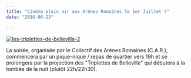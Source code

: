 ```yaml
---
title: "Cinéma plein air aux Arènes Romaines le 1er Juillet !"
date: "2016-06-23"

---
```


[![les-triplettes-de-belleville-2](/uploads/les-triplettes-de-belleville-2-212x300.jpg)](http://fontaines-garonne.fr/wp-content/uploads/2016/06/les-triplettes-de-belleville-2.jpg)

La soirée, organisée par le Collectif des Arènes Romaines (C.A.R.), commencera par un pique-nique / repas de quartier vers 19h et se prolongera par la projection des "Triplettes de Belleville" qui débutera à la tombée de la nuit (plutôt 22h/22h30).
